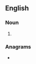 ==English==

===Noun===
{{head|en|noun plural form}}

# {{plural of|lawson|lang=en}}

===Anagrams===
* {{anagrams|en|Slawson}}